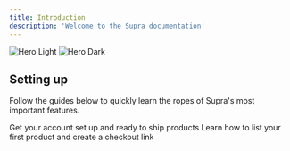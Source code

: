 ```yaml
---
title: Introduction
description: 'Welcome to the Supra documentation'
---
```


<img
  className='block dark:hidden'
  src='/images/hero-light.svg'
  alt='Hero Light'
/>
<img
  className='hidden dark:block'
  src='/images/hero-dark.svg'
  alt='Hero Dark'
/>

## Setting up

Follow the guides below to quickly learn the ropes of Supra's most important features.

<CardGroup cols={2}>
  <Card title='Quickstart' icon='pen-to-square' href='/quickstart'>
    Get your account set up and ready to ship products
  </Card>
  <Card title='Listing Products' icon='image' href='/products'>
    Learn how to list your first product and create a checkout link
  </Card>
</CardGroup>

